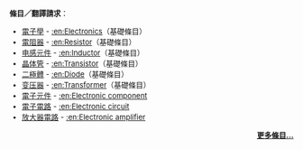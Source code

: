 <div style="font-size:small">'''條目／翻譯請求'''：
<!-- 請將已完成的條目在此列表移除！最多請保留20條條目 -->
*[[電子學|電子學]] - [[:en:Electronics|:en:Electronics]]（基礎條目）
*[[電阻器|電阻器]] - [[:en:Resistor|:en:Resistor]]（基礎條目）
*[[电感元件|电感元件]] - [[:en:Inductor|:en:Inductor]]（基礎條目）
*[[晶体管|晶体管]] - [[:en:Transistor|:en:Transistor]]（基礎條目）
*[[二極體|二極體]] - [[:en:Diode|:en:Diode]]（基礎條目）
*[[变压器|变压器]] - [[:en:Transformer|:en:Transformer]]（基礎條目）
*[[電子元件|電子元件]] - [[:en:Electronic_component|:en:Electronic component]]
*[[電子電路|電子電路]] - [[:en:Electronic_circuit|:en:Electronic circuit]]
*[[放大器電路|放大器電路]] - [[:en:Electronic_amplifier|:en:Electronic amplifier]]
</div>
<div align="right" style="font-size: small">
'''[[Portal:電子學/欢迎参与/请求列表|更多條目…]]'''
</div>